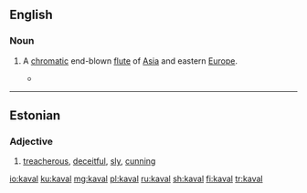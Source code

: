 ==English==
{{wikipedia}}

===Noun===
{{en-noun}}

# {{label|en|musical instrument}} A [[chromatic]] end-blown [[flute]] of [[Asia]] and eastern [[Europe]].
#* {{quote-news|date=July 27, 2007|author=The New York Times|title=Jazz Listings|work=New York Times|url=http://www.nytimes.com/2007/07/27/arts/music/27jazz.html
|passage=MATT DARRIAU’S PARADOX TRIO (Thursday) In addition to Mr. Darriau  on clarinet and saxophones as well as '''kaval''' (an end-blown flute) and gaida (a kind of bagpipe)  this exuberant Bulgarian-improv band features Brad Shepik’s guitars, Rufus Cappadocia’s cello and Seido Salifoski’s hand drums.}}

----

==Estonian==

===Adjective===
{{et-adj|kavala|kavalat}}

# [[treacherous]], [[deceitful]], [[sly]], [[cunning]]

[[io:kaval]]
[[ku:kaval]]
[[mg:kaval]]
[[pl:kaval]]
[[ru:kaval]]
[[sh:kaval]]
[[fi:kaval]]
[[tr:kaval]]